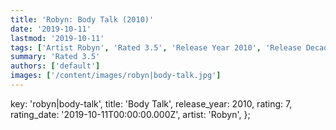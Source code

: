 ```yaml
---
title: 'Robyn: Body Talk (2010)'
date: '2019-10-11'
lastmod: '2019-10-11'
tags: ['Artist Robyn', 'Rated 3.5', 'Release Year 2010', 'Release Decade 2010']
summary: 'Rated 3.5'
authors: ['default']
images: ['/content/images/robyn|body-talk.jpg']
---
```


  key: 'robyn|body-talk',
  title: 'Body Talk',
  release_year: 2010,
  rating: 7,
  rating_date: '2019-10-11T00:00:00.000Z',
  artist: 'Robyn',
};

<MusicRating data={data} />
